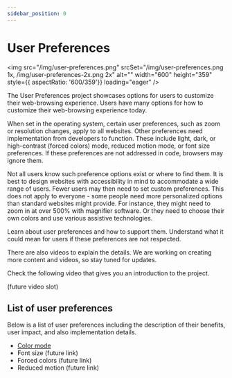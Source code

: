 ---
sidebar_position: 0
---

# User Preferences

<img src="/img/user-preferences.png" srcSet="/img/user-preferences.png 1x, /img/user-preferences-2x.png 2x" alt="" width="600" height="359" style={{ aspectRatio: '600/359'}} loading="eager" />

The User Preferences project showcases options for users to customize their web-browsing experience. Users have many options for how to customize their web-browsing experience today.

When set in the operating system, certain user preferences, such as zoom or resolution changes, apply to all websites. Other preferences need implementation from developers to function. These include light, dark, or high-contrast (forced colors) mode, reduced motion mode, or font size preferences. If these preferences are not addressed in code, browsers may ignore them.

Not all users know such preference options exist or where to find them. It is best to design websites with accessibility in mind to accommodate a wide range of users. Fewer users may then need to set custom preferences. This does not apply to everyone - some people need more personalized options than standard websites might provide. For instance, they might need to zoom in at over 500% with magnifier software. Or they need to choose their own colors and use various assistive technologies.

Learn about user preferences and how to support them. Understand what it could mean for users if these preferences are not respected.

There are also videos to explain the details. We are working on creating more content and videos, so stay tuned for updates.

Check the following video that gives you an introduction to the project.

(future video slot)

## List of user preferences

Below is a list of user preferences including the description of their benefits, user impact, and also implementation details.

- [Color mode](/docs/user-preferences/color-mode)
- Font size (future link)
- Forced colors (future link)
- Reduced motion (future link)
